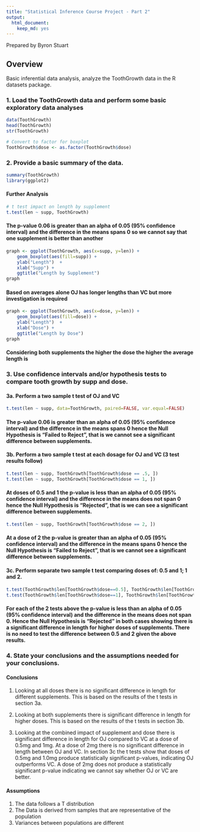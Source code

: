 ---
title: "Statistical Inference Course Project - Part 2"
output: 
  html_document:
    keep_md: yes
---

Prepared by Byron Stuart

## Overview

Basic inferential data analysis, analyze the ToothGrowth data in the R datasets package.
    
### 1. Load the ToothGrowth data and perform some basic exploratory data analyses

```{r, echo=TRUE}
data(ToothGrowth)
head(ToothGrowth)
str(ToothGrowth)

# Convert to factor for boxplot
ToothGrowth$dose <- as.factor(ToothGrowth$dose)
```

### 2. Provide a basic summary of the data.

```{r, echo=TRUE}
summary(ToothGrowth)
library(ggplot2)
```

#### Further Analysis

```{r, echo=TRUE}
# t test impact on length by supplement
t.test(len ~ supp, ToothGrowth)
```

#### The p-value 0.06 is greater than an alpha of 0.05 (95% confidence interval) and the difference in the means spans 0 so we cannot say that one supplement is better than another

```{r, echo=TRUE}
graph <- ggplot(ToothGrowth, aes(x=supp, y=len)) + 
    geom_boxplot(aes(fill=supp)) +
    ylab("Length")  +
    xlab("Supp") +
    ggtitle("Length by Supplement")
graph
```

#### Based on averages alone OJ has longer lengths than VC but more investigation is required

```{r, echo=TRUE}
graph <- ggplot(ToothGrowth, aes(x=dose, y=len)) + 
    geom_boxplot(aes(fill=dose)) +
    ylab("Length")  +
    xlab("Dose") +
    ggtitle("Length by Dose")
graph
```

#### Considering both supplements the higher the dose the higher the average length is

### 3. Use confidence intervals and/or hypothesis tests to compare tooth growth by supp and dose.

#### 3a. Perform a two sample t test of OJ and VC

```{r, echo=TRUE}
t.test(len ~ supp, data=ToothGrowth, paired=FALSE, var.equal=FALSE)
```

#### The p-value 0.06 is greater than an alpha of 0.05 (95% confidence interval) and the difference in the means spans 0 hence the Null Hypothesis is "Failed to Reject", that is we cannot see a significant difference between supplements.

#### 3b. Perform a two sample t test at each dosage for OJ and VC (3 test results follow)

```{r, echo=TRUE}
t.test(len ~ supp, ToothGrowth[ToothGrowth$dose == .5, ])
t.test(len ~ supp, ToothGrowth[ToothGrowth$dose == 1, ])
```

#### At doses of 0.5 and 1 the p-value is less than an alpha of 0.05 (95% confidence interval) and the difference in the means does not span 0 hence the Null Hypothesis is "Rejected", that is we can see a significant difference between supplements.

```{r, echo=TRUE}
t.test(len ~ supp, ToothGrowth[ToothGrowth$dose == 2, ])
```

#### At a dose of 2 the p-value is greater than an alpha of 0.05 (95% confidence interval) and the difference in the means spans 0 hence the Null Hypothesis is "Failed to Reject", that is we cannot see a significant difference between supplements.

#### 3c. Perform separate two sample t test comparing doses of: 0.5 and 1; 1 and 2.

```{r, echo=TRUE}
t.test(ToothGrowth$len[ToothGrowth$dose==0.5], ToothGrowth$len[ToothGrowth$dose==1], paired=FALSE, var.equal=FALSE)
t.test(ToothGrowth$len[ToothGrowth$dose==1], ToothGrowth$len[ToothGrowth$dose==2], paired=FALSE, var.equal=FALSE)
```

#### For each of the 2 tests above the p-value is less than an alpha of 0.05 (95% confidence interval) and the difference in the means does not span 0. Hence the Null Hypothesis is "Rejected" in both cases showing there is a significant difference in length for higher doses of supplements. There is no need to test the difference between 0.5 and 2 given the above results.

### 4. State your conclusions and the assumptions needed for your conclusions.

#### Conclusions
1. Looking at all doses there is no significant difference in length for different supplements. This is based on the results of the t tests in section 3a.

2. Looking at both supplements there is significant difference in length for higher doses. This is based on the results of the t tests in section 3b.

3. Looking at the combined impact of supplement and dose there is significant difference in length for OJ compared to VC at a dose of 0.5mg and 1mg. At a dose of 2mg there is no significant difference in length between OJ and VC. In section 3c the t tests show that doses of 0.5mg and 1.0mg produce statistically significant p-values, indicating OJ outperforms VC. A dose of 2mg does not produce a statistically significant p-value indicating we cannot say whether OJ or VC are better.

#### Assumptions
1. The data follows a T distribution
2. The Data is derived from samples that are representative of the population
3. Variances between populations are different